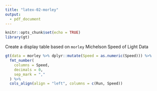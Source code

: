 ```yaml
---
title: "latex-02-morley"
output: 
  - pdf_document
---
```

  
```r
knitr::opts_chunk$set(echo = TRUE)
library(gt)
```

Create a display table based on `morley` Michelson Speed of Light Data

```r
gt(data = morley %>% dplyr::mutate(Speed = as.numeric(Speed))) %>%
  fmt_number(
    columns = Speed,
    decimals = 0,
    sep_mark = ","
  ) %>%
  cols_align(align = "left", columns = c(Run, Speed))
```
